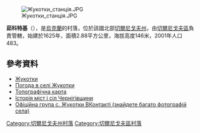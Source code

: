 [[Image:Жукотки_станція.JPG|right]]

{{coord|51|31|57|N|31|1|51|E|scale:100000|display=title}}

'''茹科特基'''（{{lang-uk|Жукотки}}），是[[烏克蘭|烏克蘭]]的村落，位於該國北部[[切爾尼戈夫州|切爾尼戈夫州]]，由[[切爾尼戈夫區|切爾尼戈夫區]]負責管轄，始建於1625年，面積2.88平方公里，海拔高度146米，2001年人口483。

==參考資料==
* [http://w1.c1.rada.gov.ua/pls/z7502/A005?rdat1=15.03.2014&rf7571=41394 Жукотки]{{dead link|date=2018年4月 |bot=InternetArchiveBot |fix-attempted=yes }}
* [http://weather.in.ua/ua/chernigovskaja/7939 Погода в селі Жукотки] {{Wayback|url=http://weather.in.ua/ua/chernigovskaja/7939 |date=20160305090755 }}
* [http://maps.vlasenko.net/?y=51.53257&x=31.03071 Топографічна карта] {{Wayback|url=http://maps.vlasenko.net/?y=51.53257&x=31.03071 |date=20160305044606 }}
* [https://web.archive.org/web/20110312015458/http://www.igsu.org.ua/Cernigovskaja.obl/CZernigovskij.rajon/ZHukotki.html Історія міст і сіл Чернігівщини]
* [http://vk.com/zhukotki Офіційна група с. Жукотки ВКонтакті (знайдете багато фотографій села)]

[[Category:切爾尼戈夫州村落|Category:切爾尼戈夫州村落]]
[[Category:切爾尼戈夫區村落|Category:切爾尼戈夫區村落]]


{{Chernihiv-geo-stub}}